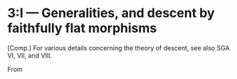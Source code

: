 # **3:I** --- Generalities, and descent by faithfully flat morphisms

\providecommand{\scr}[1]{{\mathscr{#1}}}
\renewcommand{\cal}[1]{{\mathcal{#1}}}
\renewcommand{\frak}[1]{{\mathfrak{#1}}}
\renewcommand{\geq}{\geqslant}
\renewcommand{\leq}{\leqslant}

<!-- Shortcuts -->

\providecommand{\id}{\operatorname{id}}
\providecommand{\Hom}{\operatorname{Hom}}
\providecommand{\shHom}{\underline{\Hom}}
\providecommand{\Aut}{\operatorname{Aut}}
\providecommand{\HH}{\operatorname{H}}
\providecommand{\RR}{\operatorname{R}}
\providecommand{\GL}{\operatorname{GL}}
\providecommand{\Ga}{\operatorname{G_a}}
\providecommand{\Gm}{\operatorname{G_m}}
\providecommand{\SL}{\operatorname{SL}}
\providecommand{\Sp}{\operatorname{Sp}}
\providecommand{\Spec}{\operatorname{Spec}}

<!-- Content -->

::: {.rmenv title="Remark" data-latex="{Remark}"}
[Comp.] For various details concerning the theory of descent, see also SGA VI, VII, and VIII.
:::

\oldpage{190-01}

From
